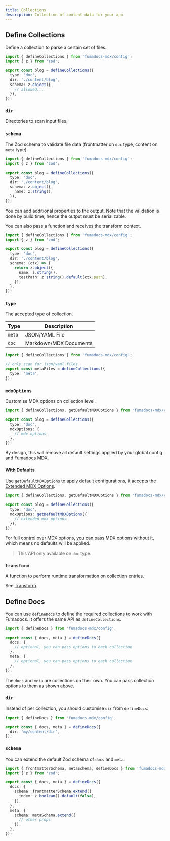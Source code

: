 ```yaml
---
title: Collections
description: Collection of content data for your app
---
```


## Define Collections

Define a collection to parse a certain set of files.

```ts
import { defineCollections } from 'fumadocs-mdx/config';
import { z } from 'zod';

export const blog = defineCollections({
  type: 'doc',
  dir: './content/blog',
  schema: z.object({
    // allowed...
  }),
});
```

<AutoTypeTable path="./content/docs/mdx/props.ts" name="Collections" />

### `dir`

Directories to scan input files.

### `schema`

The Zod schema to validate file data (frontmatter on `doc` type, content on `meta` type).

```ts
import { defineCollections } from 'fumadocs-mdx/config';
import { z } from 'zod';

export const blog = defineCollections({
  type: 'doc',
  dir: './content/blog',
  schema: z.object({
    name: z.string(),
  }),
});
```

You can add additional properties to the output.
Note that the validation is done by build time, hence the output must be serializable.

You can also pass a function and receives the transform context.

```ts
import { defineCollections } from 'fumadocs-mdx/config';
import { z } from 'zod';

export const blog = defineCollections({
  type: 'doc',
  dir: './content/blog',
  schema: (ctx) => {
    return z.object({
      name: z.string(),
      testPath: z.string().default(ctx.path),
    });
  },
});
```

### `type`

The accepted type of collection.

| Type   | Description            |
| ------ | ---------------------- |
| `meta` | JSON/YAML File         |
| `doc`  | Markdown/MDX Documents |

```ts
import { defineCollections } from 'fumadocs-mdx/config';

// only scan for json/yaml files
export const metaFiles = defineCollections({
  type: 'meta',
});
```

### `mdxOptions`

Customise MDX options on collection level.

```ts title="source.config.ts"
import { defineCollections, getDefaultMDXOptions } from 'fumadocs-mdx/config';

export const blog = defineCollections({
  type: 'doc',
  mdxOptions: {
    // mdx options
  },
});
```

By design, this will remove all default settings applied by your global config and Fumadocs MDX.

#### With Defaults

Use `getDefaultMDXOptions` to apply default configurations, it accepts the [Extended MDX Options](/docs/mdx/mdx#extended).

```ts title="source.config.ts"
import { defineCollections, getDefaultMDXOptions } from 'fumadocs-mdx/config';

export const blog = defineCollections({
  type: 'doc',
  mdxOptions: getDefaultMDXOptions({
    // extended mdx options
  }),
});
```

For full control over MDX options, you can pass MDX options without it, which means no defaults will be applied.

> This API only available on `doc` type.

### `transform`

A function to perform runtime transformation on collection entries.

See [Transform](/docs/mdx/transform).

## Define Docs

You can use `defineDocs` to define the required collections to work with Fumadocs.
It offers the same API as `defineCollections`.

```ts
import { defineDocs } from 'fumadocs-mdx/config';

export const { docs, meta } = defineDocs({
  docs: {
    // optional, you can pass options to each collection
  },
  meta: {
    // optional, you can pass options to each collection
  },
});
```

The `docs` and `meta` are collections on their own.
You can pass collection options to them as shown above.

### `dir`

Instead of per collection, you should customise `dir` from `defineDocs`:

```ts
import { defineDocs } from 'fumadocs-mdx/config';

export const { docs, meta } = defineDocs({
  dir: 'my/content/dir',
});
```

### `schema`

You can extend the default Zod schema of `docs` and `meta`.

```ts
import { frontmatterSchema, metaSchema, defineDocs } from 'fumadocs-mdx/config';
import { z } from 'zod';

export const { docs, meta } = defineDocs({
  docs: {
    schema: frontmatterSchema.extend({
      index: z.boolean().default(false),
    }),
  },
  meta: {
    schema: metaSchema.extend({
      // other props
    }),
  },
});
```
